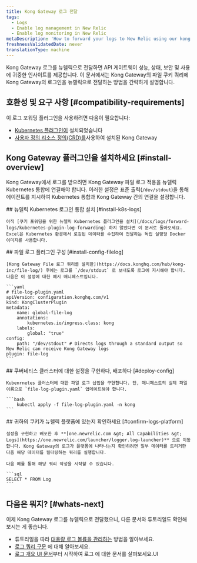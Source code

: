 ```yaml
---
title: Kong Gateway 로그 전달
tags:
  - Logs
  - Enable log management in New Relic
  - Enable log monitoring in New Relic
metaDescription: 'How to forward your logs to New Relic using our kong Gateway file log plugin, so you can use enhanced log management capabilities.'
freshnessValidatedDate: never
translationType: machine
---
```


Kong Gateway 로그를 뉴렐릭으로 전달하면 API 게이트웨이 성능, 상태, 보안 및 사용에 귀중한 인사이트를 제공합니다. 이 문서에서는 Kong Gateway의 파일 쿠키 쿼리에 Kong Gateway의 로그인을 뉴렐릭으로 전달하는 방법을 간략하게 설명합니다.

## 호환성 및 요구 사항 [#compatibility-requirements]

이 로그 포워딩 플러그인을 사용하려면 다음이 필요합니다:

* [Kubernetes 플러그인이](/docs/logs/forward-logs/kubernetes-plugin-log-forwarding) 설치되었습니다
* [사용자 정의 리소스 정의(CRD)를](https://docs.konghq.com/kubernetes-ingress-controller/latest/plugins/rate-limiting/#install-the-gateway-apis)사용하여 설치된 Kong Gateway

## Kong Gateway 플러그인을 설치하세요 [#install-overview]

Kong Gateway에서 로그를 받으려면 Kong Gateway 파일 로그 적용을 뉴렐릭 Kubernetes 통합에 연결해야 합니다. 이러한 설정은 표준 출력(`/dev/stdout`)을 통해 에이전트를 지시하여 Kubernetes 통합과 Kong Gateway 간의 연결을 설정합니다.

<Steps>
  <Step>
    ## 뉴렐릭 Kubernetes 로그인 통합 설치 [#install-k8s-logs]

    아직 [쿠키 포워딩을 위한 뉴렐릭 Kubernetes 플러그인을 설치](/docs/logs/forward-logs/kubernetes-plugin-log-forwarding) 하지 않았다면 이 문서로 돌아오세요. Excel은 Kubernetes 환경에서 로깅된 데이터를 수집하여 전달하는 독립 실행형 Docker 이미지를 사용합니다.
  </Step>

  <Step>
    ## 파일 로그 플러그인 구성 [#install-config-filelog]

    [Kong Gateway File 로그 쿼리를 설치한](https://docs.konghq.com/hub/kong-inc/file-log/) 후에는 로그를 `/dev/stdout` 로 보내도록 로그에 지시해야 합니다. 다음은 이 설정에 대한 예시 매니페스트입니다.

    ```yaml
    # file-log-plugin.yaml
    apiVersion: configuration.konghq.com/v1
    kind: KongClusterPlugin
    metadata:
        name: global-file-log
        annotations:
            kubernetes.io/ingress.class: kong
        labels:
            global: "true"
    config:
        path: "/dev/stdout" # Directs logs through a standard output so New Relic can receive Kong Gateway logs
    plugin: file-log
    ```
  </Step>

  <Step>
    ## 쿠버네티스 클러스터에 대한 설정을 구현하다, 배포하다 [#deploy-config]

    Kubenrnetes 클러스터에 대한 파일 로그 삽입을 구현합니다. 단, 매니페스트의 실제 파일 이름으로 `file-log-plugin.yaml` 업데이트해야 합니다.

    ```bash
        kubectl apply -f file-log-plugin.yaml -n kong
    ```
  </Step>

  <Step>
    ## 귀하의 쿠키가 뉴렐릭 플랫폼에 있는지 확인하세요 [#confirm-logs-platform]

    설정을 구현하고 배포한 후 **[one.newrelic.com &gt; All Capabilities &gt; Logs](https://one.newrelic.com/launcher/logger.log-launcher)** 으로 이동합니다. Kong Gateway의 로그가 플랫폼에 나타나는지 확인하려면 일부 데이터를 트리거한 다음 해당 데이터를 필터링하는 쿼리를 실행합니다.

    다음 예를 통해 해당 쿼리 작성을 시작할 수 있습니다.

    ```sql
    SELECT * FROM Log
    ```
  </Step>
</Steps>

## 다음은 뭐지? [#whats-next]

이제 Kong Gateway 로그를 뉴렐릭으로 전달했으니, 다른 문서와 튜토리얼도 확인해보시는 게 좋습니다.

* 튜토리얼을 따라 [대용량 로그 볼륨을 관리하는](/docs/tutorial-manage-large-log-volume/get-started-managing-large-logs) 방법을 알아보세요.
* [로그 쿼리 구문](/docs/logs/ui-data/query-syntax-logs) 에 대해 알아보세요.
* [로그 개요 UI 문서](/docs/logs/ui-data/use-logs-ui)부터 시작하여 로그 에 대한 문서를 살펴보세요.UI